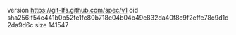 version https://git-lfs.github.com/spec/v1
oid sha256:f54e441b0b52fe1fc80b718e04b04b49e832da40f8c9f2effe78c9d1d2da9d6c
size 141547
